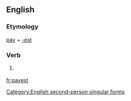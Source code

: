 ==English==

===Etymology===
[[pay]] + [[-est]]

===Verb===
{{en-verb form}}

# {{context|archaic|lang=en}} {{form of|Second-person singular simple present form|pay|lang=en}}

[[Category:English second-person singular forms]]

[[fr:payest]]